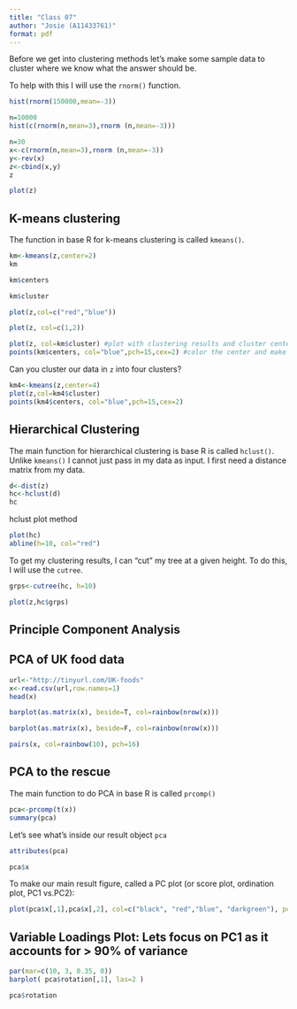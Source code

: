```yaml
---
title: "Class 07"
author: "Josie (A11433761)"
format: pdf
---
```

Before we get into clustering methods let's make some sample data to cluster where we know what the answer should be.

To help with this I will use the `rnorm()` function.
```r
hist(rnorm(150000,mean=-3))

```
```r
n=10000
hist(c(rnorm(n,mean=3),rnorm (n,mean=-3)))

```
```r
n=30
x<-c(rnorm(n,mean=3),rnorm (n,mean=-3))
y<-rev(x)
z<-cbind(x,y)
z
```
```r
plot(z)
```
## K-means clustering

The function in base R for k-means clustering is called `kmeans()`.
```r
km<-kmeans(z,center=2)
km
```
```r
km$centers
```
```r
km$cluster
```

```r
plot(z,col=c("red","blue"))
```
```r
plot(z, col=c(1,2))
```
```r
plot(z, col=km$cluster) #plot with clustering results and cluster centers
points(km$centers, col="blue",pch=15,cex=2) #color the center and make it a square center (pch=15)
```
Can you cluster our data in `z` into four clusters?
```r
km4<-kmeans(z,center=4)
plot(z,col=km4$cluster)
points(km4$centers, col="blue",pch=15,cex=2)
```
## Hierarchical Clustering

The main function for hierarchical clustering is base R is called `hclust()`.
Unlike `kmeans()` I cannot just pass in my data as input.
I first need a distance matrix from my data.

```r
d<-dist(z)
hc<-hclust(d)
hc
```
hclust plot method

```r
plot(hc)
abline(h=10, col="red")
```
To get my clustering results, I can "cut" my tree at a given height.
To do this, I will use the `cutree`.
```r
grps<-cutree(hc, h=10)
```
```r
plot(z,hc$grps)
```
## Principle Component Analysis

## PCA of UK food data
```r
url<-"http://tinyurl.com/UK-foods"
x<-read.csv(url,row.names=1)
head(x)
```
```r
barplot(as.matrix(x), beside=T, col=rainbow(nrow(x)))
```

```r
barplot(as.matrix(x), beside=F, col=rainbow(nrow(x)))
```
```r
pairs(x, col=rainbow(10), pch=16)
```

## PCA to the rescue
The main function to do PCA in base R is called `prcomp()`

```r

pca<-prcomp(t(x))
summary(pca)
```
Let's see what's inside our result object `pca`

```r
attributes(pca)
```
```r
pca$x
```
To make our main result figure, called a PC plot (or score plot, ordination plot, PC1 vs.PC2):

```r
plot(pca$x[,1],pca$x[,2], col=c("black", "red","blue", "darkgreen"), pch=16, xlab="PC1 (67.4%)", ylab="PC2 (29%)")
```
## Variable Loadings  Plot: Lets focus on PC1 as it accounts for > 90% of variance 
```r

par(mar=c(10, 3, 0.35, 0))
barplot( pca$rotation[,1], las=2 )
```
```r
pca$rotation
```


